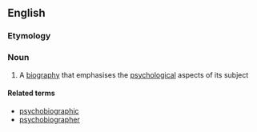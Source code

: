 ==English==
{{wikipedia}}

===Etymology===
{{prefix|psycho|biography}}

===Noun===
{{en-noun|psychobiographies}}

# A [[biography]] that emphasises the [[psychological]] aspects of its subject

====Related terms====
*[[psychobiographic]]
*[[psychobiographer]]